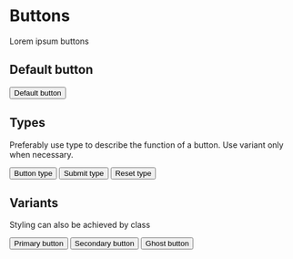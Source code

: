 
<Meta title="Components/Buttons/Overview" />

# Buttons

Lorem ipsum buttons

## Default button

<Canvas>
  <button>Default button</button>
</Canvas>

## Types

Preferably use type to describe the function of a button. Use variant only when necessary.

<Canvas>
  <button type="button">Button type</button>
  <button type="submit">Submit type</button>
  <button type="reset">Reset type</button>
</Canvas>

## Variants

Styling can also be achieved by class

<Canvas>
  <button class="primary">Primary button</button>
  <button class="secondary">Secondary button</button>
  <button class="ghost">Ghost button</button>
</Canvas>
